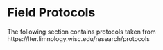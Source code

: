 # Field Protocols {#sec-fieldprotocols}

The following section contains protocols taken from https://lter.limnology.wisc.edu/research/protocols
